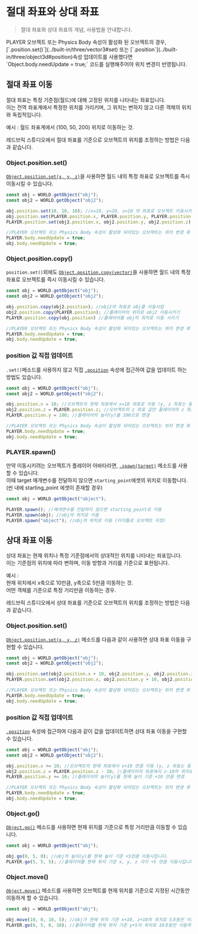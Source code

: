 
# 절대 좌표와 상대 좌표

> 절대 좌표와 상대 좌표의 개념, 사용법을 안내합니다.

<Callout type="warning">
    PLAYER 오브젝트 또는 Physics Body 속성이 활성화 된 오브젝트의 경우, [`.position.set()`](../built-in/three/vector3#set) 또는 [`.position`](../built-in/three/object3d#position)속성 업데이트를 사용했다면 `Object.body.needUpdate = true;` 코드를 실행해주어야 위치 변경이 반영됩니다.
</Callout>

## 절대 좌표 이동

절대 좌표는 특정 기준점(월드)에 대해 고정된 위치를 나타내는 좌표입니다.  
이는 전역 좌표계에서 특정한 위치를 가리키며, 그 위치는 변하지 않고 다른 객체의 위치와 독립적입니다.  

예시 : 월드 좌표계에서 (100, 50, 200) 위치로 이동하는 것.

레드브릭 스튜디오에서 절대 좌표를 기준으로 오브젝트의 위치를 조정하는 방법은 다음과 같습니다.  

### Object.position.set()

[`Object.position.set(x, y, z)`](../built-in/three/vector3#set)을 사용하면 월드 내의 특정 좌표로 오브젝트를 즉시 이동시킬 수 있습니다.  

```js copy showLineNumbers filename="position.set()"
const obj = WORLD.getObject("obj");
const obj2 = WORLD.getObject("obj2");

obj.position.set(10, 10, 10); //x=10, y=10, z=10 의 좌표로 오브젝트 이동시키기
obj.position.set(PLAYER.position.x, PLAYER.position.y, PLAYER.position.z); //플레이어의 위치로 오브젝트 이동시키기
PLAYER.position.set(obj2.position.x, obj2.position.y, obj2.position.z) //플레이어를 obj2의 위치로 이동 시키기

//PLAYER 오브젝트 또는 Physics Body 속성이 활성화 되어있는 오브젝트는 위치 변경 후 아래 코드를 실행해주어야 위치 변경이 반영됩니다
PLAYER.body.needUpdate = true; 
obj.body.needUpdate = true;
```

### Object.position.copy()

`position.set()`외에도 [`Object.position.copy(vector)`](../built-in/three/vector3#copy)을 사용하면 월드 내의 특정 좌표로 오브젝트를 즉시 이동시킬 수 있습니다.  

```js copy showLineNumbers filename="position.copy()"
const obj = WORLD.getObject("obj");
const obj2 = WORLD.getObject("obj2");

obj.position.copy(obj2.position); //obj2의 좌표로 obj를 이동시킴
obj2.position.copy(PLAYER.position); //플레이어의 위치로 obj2 이동시키기
PLAYER.position.copy(obj.position) //플레이어를 obj의 위치로 이동 시키기

//PLAYER 오브젝트 또는 Physics Body 속성이 활성화 되어있는 오브젝트는 위치 변경 후 아래 코드를 실행해주어야 위치 변경이 반영됩니다
PLAYER.body.needUpdate = true; 
obj.body.needUpdate = true;
```

### position 값 직접 업데이트

`.set()`메소드를 사용하지 않고 직접 [`.position`](../built-in/three/object3d#position) 속성에 접근하여 값을 업데이트 하는 방법도 있습니다.  

```js copy showLineNumbers filename="position_value_update"
const obj = WORLD.getObject("obj");
const obj2 = WORLD.getObject("obj2");

obj.position.x = 10; //오브젝트의 현재 좌표에서 x=10 좌표로 이동 (y, z 좌표는 동일)
obj2.position.z = PLAYER.position.z; //오브젝트의 z 좌표 값만 플레이어의 z 좌표와 동일하게 설정
PLAYER.position.y = 100; //플레이어의 높이(y)를 100으로 변경

//PLAYER 오브젝트 또는 Physics Body 속성이 활성화 되어있는 오브젝트는 위치 변경 후 아래 코드를 실행해주어야 위치 변경이 반영됩니다
PLAYER.body.needUpdate = true;
obj.body.needUpdate = true;
```

### PLAYER.spawn()

만약 이동시키려는 오브젝트가 플레이어 아바타라면, [`.spawn(target)`](../api/avatar#spawn) 메소드를 사용할 수 있습니다.  
이때 target 매개변수를 전달하지 않으면 `starting_point`에셋의 위치로 이동합니다. (씬 내에 starting_point 에셋이 존재할 경우)  

```js copy showLineNumbers filename=".spawn()"
const obj = WORLD.getObject("object");

PLAYER.spawn(); //매개변수를 전달하지 않으면 starting_point로 이동
PLAYER.spawn(obj); //obj의 위치로 이동
PLAYER.spawn("object"); //obj의 위치로 이동 (타이틀로 오브젝트 지정)
```

## 상대 좌표 이동

상대 좌표는 현재 위치나 특정 기준점에서의 상대적인 위치를 나타내는 좌표입니다.  
이는 기준점의 위치에 따라 변하며, 이동 방향과 거리를 기준으로 표현됩니다.  

예시 :  
현재 위치에서 x축으로 10만큼, y축으로 5만큼 이동하는 것.  
어떤 객체를 기준으로 특정 거리만큼 이동하는 경우.  

레드브릭 스튜디오에서 상대 좌표를 기준으로 오브젝트의 위치를 조정하는 방법은 다음과 같습니다.  

### Object.position.set()

[`Object.position.set(x, y, z)`](../built-in/three/vector3#set) 메소드를 다음과 같이 사용하면 상대 좌표 이동을 구현할 수 있습니다.  

```js copy showLineNumbers filename="position.set()"
const obj = WORLD.getObject("obj");
const obj2 = WORLD.getObject("obj2");

obj.position.set(obj2.position.x + 10, obj2.position.y, obj2.position.z); //obj를 obj2 위치 기준 x+10 만큼 이동시킵니다
PLAYER.position.set(obj2.position.x, obj2.position.y + 10, obj2.position.z) //플레이어를 obj2의 위치 기준 y+10 만큼 이동시킵니다

//PLAYER 오브젝트 또는 Physics Body 속성이 활성화 되어있는 오브젝트는 위치 변경 후 아래 코드를 실행해주어야 위치 변경이 반영됩니다
PLAYER.body.needUpdate = true;
obj.body.needUpdate = true;
```

### position 값 직접 업데이트

[`.position`](../built-in/three/object3d#position) 속성에 접근하여 다음과 같이 값을 업데이트하면 상대 좌표 이동을 구현할 수 있습니다.  

```js copy showLineNumbers filename="position_value_update"
const obj = WORLD.getObject("obj");
const obj2 = WORLD.getObject("obj2");

obj.position.x += 10; //오브젝트의 현재 좌표에서 x+10 만큼 이동 (y, z 좌표는 동일)
obj2.position.z = PLAYER.position.z - 10; //플레이어의 좌표에서 z-10의 위치로 이동 (x, y 좌표는 동일)
PLAYER.position.y += 10; //플레이어의 높이(y)를 현재 높이 기준 +10 만큼 변경

//PLAYER 오브젝트 또는 Physics Body 속성이 활성화 되어있는 오브젝트는 위치 변경 후 아래 코드를 실행해주어야 위치 변경이 반영됩니다
PLAYER.body.needUpdate = true;
obj.body.needUpdate = true;
```

### Object.go()

[`Object.go()`](../api/object3d#go) 메소드를 사용하면 현재 위치를 기준으로 특정 거리만큼 이동할 수 있습니다.  

```js copy showLineNumbers filename=".go()"
const obj = WORLD.getObject("obj");

obj.go(0, 5, 0); //obj의 높이(y)를 현재 높이 기준 +5만큼 이동시킵니다.
PLAYER.go(5, 5, 5); //플레이어를 현재 위치 기준 x, y, z 각각 +5 만큼 이동시킵니다
```

### Object.move()

[`Object.move()`](../api/object3d#move) 메소드를 사용하면 오브젝트를 현재 위치를 기준으로 지정된 시간동안 이동하게 할 수 있습니다.  

```js copy showLineNumbers filename=".go()"
const obj = WORLD.getObject("obj");

obj.move(10, 0, 10, 5); //obj가 현재 위치 기준 x+10, z+10의 위치로 5초동안 이동하게 합니다
PLAYER.go(0, 5, 0, 10); //플레이어를 현재 위치 기준 y+5의 위치로 10초동안 이동하게 합니다
```